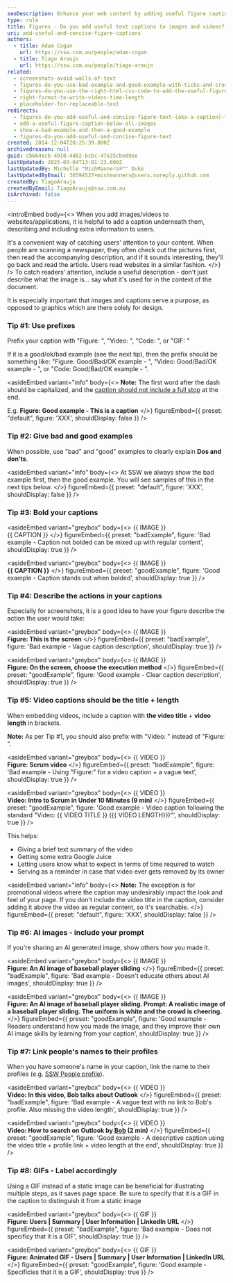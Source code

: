 ```yaml
---
seoDescription: Enhance your web content by adding useful figure captions to images and videos for better SEO and user engagement.
type: rule
title: Figures - Do you add useful text captions to images and videos?
uri: add-useful-and-concise-figure-captions
authors:
  - title: Adam Cogan
    url: https://ssw.com.au/people/adam-cogan
  - title: Tiago Araujo
    url: https://ssw.com.au/people/tiago-araujo
related:
  - screenshots-avoid-walls-of-text
  - figures-do-you-use-bad-example-and-good-example-with-ticks-and-crosses-in-captions
  - figures-do-you-use-the-right-html-css-code-to-add-the-useful-figure-caption
  - right-format-to-write-videos-time-length
  - placeholder-for-replaceable-text
redirects:
  - figures-do-you-add-useful-and-concise-figure-text-(aka-a-caption)-to-avoid-a-lot-of-text-over-images
  - add-a-useful-figure-caption-below-all-images
  - show-a-bad-example-and-then-a-good-example
  - figures-do-you-add-useful-and-concise-figure-text
created: 2014-12-04T20:25:39.000Z
archivedreason: null
guid: cb664ecb-4910-4d82-bcbc-47e35cbe89ee
lastUpdated: 2025-03-04T13:01:23.000Z
lastUpdatedBy: Michelle "MishManners®™" Duke
lastUpdatedByEmail: 36594527+mishmanners@users.noreply.github.com
createdBy: TiagoAraujo
createdByEmail: TiagoAraujo@ssw.com.au
isArchived: false
---
```

<introEmbed
  body={<>
When you add images/videos to websites/applications, it is helpful to add a caption underneath them, describing and including extra information to users.

It's a convenient way of catching users' attention to your content. When people are scanning a newspaper, they often check out the pictures first, then read the accompanying description, and if it sounds interesting, they'll go back and read the article. Users read websites in a similar fashion.
  </>}
/>
To catch readers' attention, include a useful description - don't just describe what the image is... say what it's used for in the context of the document.

It is especially important that images and captions serve a purpose, as opposed to graphics which are there solely for design.

### Tip #1: Use prefixes

Prefix your caption with "Figure: ", "Video: ", "Code: ", or "GIF: "

If it is a good/ok/bad example (see the next tip), then the prefix should be something like: "Figure: Good/Bad/OK example - ", "Video: Good/Bad/OK example - ", or "Code: Good/Bad/OK example - ".

<asideEmbed
  variant="info"
  body={<>
    **Note:** The first word after the dash should be capitalized, and the [caption should not include a full stop](/avoid-full-stops-in-bullet-point-lists/) at the end.

E.g. **Figure: Good example - This is a caption**
  </>}
  figureEmbed={{
    preset: "default",
    figure: 'XXX',
    shouldDisplay: false
  }}
/>

### Tip #2: Give bad and good examples

When possible, use "bad" and "good" examples to clearly explain **Dos and don'ts**.

<asideEmbed
  variant="info"
  body={<>
    At SSW we always show the bad example first, then the good example. You will see samples of this in the next tips below.
  </>}
  figureEmbed={{
    preset: "default",
    figure: 'XXX',
    shouldDisplay: false
  }}
/>

### Tip #3: Bold your captions

<asideEmbed
  variant="greybox"
  body={<>
    &#123;&#123; IMAGE &#125;&#125;\
&#123;&#123; CAPTION &#125;&#125;
  </>}
  figureEmbed={{
    preset: "badExample",
    figure: 'Bad example - Caption not bolded can be mixed up with regular content',
    shouldDisplay: true
  }}
/>

<asideEmbed
  variant="greybox"
  body={<>
    &#123;&#123; IMAGE &#125;&#125;\
**&#123;&#123; CAPTION &#125;&#125;**
  </>}
  figureEmbed={{
    preset: "goodExample",
    figure: 'Good example - Caption stands out when bolded',
    shouldDisplay: true
  }}
/>

### Tip #4: Describe the actions in your captions

Especially for screenshots, it is a good idea to have your figure describe the action the user would take:

<asideEmbed
  variant="greybox"
  body={<>
    &#123;&#123; IMAGE &#125;&#125;\
**Figure: This is the screen**
  </>}
  figureEmbed={{
    preset: "badExample",
    figure: 'Bad example - Vague caption description',
    shouldDisplay: true
  }}
/>

<asideEmbed
  variant="greybox"
  body={<>
    &#123;&#123; IMAGE &#125;&#125;\
**Figure: On the screen, choose the execution method**
  </>}
  figureEmbed={{
    preset: "goodExample",
    figure: 'Good example - Clear caption description',
    shouldDisplay: true
  }}
/>

### Tip #5: Video captions should be the title + length

When embedding videos, include a caption with **the video title** + **video length** in brackets.

**Note:** As per Tip #1, you should also prefix with "Video: " instead of "Figure: ".

<asideEmbed
  variant="greybox"
  body={<>
    &#123;&#123; VIDEO &#125;&#125;\
**Figure: Scrum video**
  </>}
  figureEmbed={{
    preset: "badExample",
    figure: 'Bad example - Using "Figure:" for a video caption + a vague text',
    shouldDisplay: true
  }}
/>

<asideEmbed
  variant="greybox"
  body={<>
    &#123;&#123; VIDEO &#125;&#125;\
**Video: Intro to Scrum in Under 10 Minutes (9 min)**
  </>}
  figureEmbed={{
    preset: "goodExample",
    figure: 'Good example - Video caption following the standard "Video: &#123;&#123; VIDEO TITLE &#125;&#125; (&#123;&#123; VIDEO LENGTH&#125;&#125;)"',
    shouldDisplay: true
  }}
/>

This helps:

* Giving a brief text summary of the video
* Getting some extra Google Juice
* Letting users know what to expect in terms of time required to watch
* Serving as a reminder in case that video ever gets removed by its owner

<asideEmbed
  variant="info"
  body={<>
    **Note:** The exception is for promotional videos where the caption may undesirably impact the look and feel of your page. If you don't include the video title in the caption, consider adding it above the video as regular content, so it's searchable.
  </>}
  figureEmbed={{
    preset: "default",
    figure: 'XXX',
    shouldDisplay: false
  }}
/>

### Tip #6: AI images - include your prompt

If you're sharing an AI generated image, show others how you made it.

<asideEmbed
  variant="greybox"
  body={<>
    &#123;&#123; IMAGE &#125;&#125;\
**Figure: An AI image of baseball player sliding**
  </>}
  figureEmbed={{
    preset: "badExample",
    figure: 'Bad example - Doesn\'t educate others about AI images',
    shouldDisplay: true
  }}
/>

<asideEmbed
  variant="greybox"
  body={<>
    &#123;&#123; IMAGE &#125;&#125;\
**Figure: An AI image of baseball player sliding. Prompt: A realistic image of a baseball player sliding. The uniform is white and the crowd is cheering.**
  </>}
  figureEmbed={{
    preset: "goodExample",
    figure: 'Good example - Readers understand how you made the image, and they improve their own AI image skills by learning from your caption',
    shouldDisplay: true
  }}
/>

### Tip #7: Link people's names to their profiles

When you have someone's name in your caption, link the name to their profiles (e.g. [SSW People profile](https://ssw.com.au/people)).

<asideEmbed
  variant="greybox"
  body={<>
    &#123;&#123; VIDEO &#125;&#125;\
**Video: In this video, Bob talks about Outlook**
  </>}
  figureEmbed={{
    preset: "badExample",
    figure: 'Bad example - A vague text with no link to Bob\'s profile. Also missing the video length',
    shouldDisplay: true
  }}
/>

<asideEmbed
  variant="greybox"
  body={<>
    &#123;&#123; VIDEO &#125;&#125;\
**Video: How to search on Outlook by [Bob](https://ssw.com.au/people/sample) (2 min)**
  </>}
  figureEmbed={{
    preset: "goodExample",
    figure: 'Good example - A descriptive caption using the video title + profile link + video length at the end',
    shouldDisplay: true
  }}
/>

### Tip #8: GIFs - Label accordingly

Using a GIF instead of a static image can be beneficial for illustrating multiple steps, as it saves page space. Be sure to specify that it is a GIF in the caption to distinguish it from a static image

<asideEmbed
  variant="greybox"
  body={<>
    &#123;&#123; GIF &#125;&#125;\
**Figure: Users | Summary | User Information | LinkedIn URL**
  </>}
  figureEmbed={{
    preset: "badExample",
    figure: 'Bad example - Does not specificy that it is a GIF',
    shouldDisplay: true
  }}
/>

<asideEmbed
  variant="greybox"
  body={<>
    &#123;&#123; GIF &#125;&#125;\
**Figure: Animated GIF - Users | Summary | User Information | LinkedIn URL**
  </>}
  figureEmbed={{
    preset: "goodExample",
    figure: 'Good example - Specificies that it is a GIF',
    shouldDisplay: true
  }}
/>
